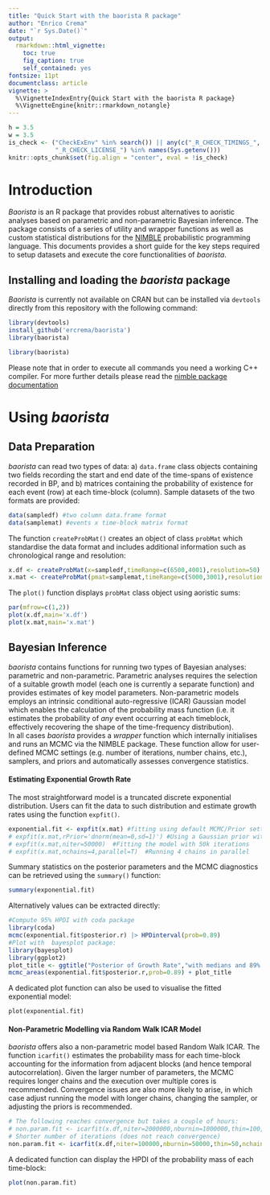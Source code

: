 ```yaml
---
title: "Quick Start with the baorista R package"
author: "Enrico Crema"
date: "`r Sys.Date()`"
output:
  rmarkdown::html_vignette:
    toc: true
    fig_caption: true
    self_contained: yes
fontsize: 11pt
documentclass: article
vignette: >
  %\VignetteIndexEntry{Quick Start with the baorista R package}
  %\VignetteEngine{knitr::rmarkdown_notangle}
---
```


```r
h = 3.5
w = 3.5
is_check <- ("CheckExEnv" %in% search()) || any(c("_R_CHECK_TIMINGS_",
             "_R_CHECK_LICENSE_") %in% names(Sys.getenv()))
knitr::opts_chunk$set(fig.align = "center", eval = !is_check)
```

# Introduction

_Baorista_ is an R package that provides robust alternatives to aoristic analyses based on parametric and non-parametric Bayesian inference.
The package consists of a series of utility and wrapper functions as well as custom statistical distributions for the [NIMBLE](https://cran.r-project.org/package=nimble) probabilistic programming language. 
This documents provides a short guide for the key steps required to setup datasets and execute the core functionalities of _baorista_.


## Installing and loading the _baorista_ package

_Baorista_ is currently not available on CRAN but can be installed via `devtools` directly from this repository with the following command:

```r
library(devtools)
install_github('ercrema/baorista')
library(baorista)
```

```r
library(baorista)
```

Please note that in order to execute all commands you need a working C++ compiler. For more further details please read the [nimble package documentation](https://r-nimble.org/html_manual/cha-installing-nimble.html)

# Using _baorista_

## Data Preparation

_baorista_ can read two types of data: a) `data.frame` class objects containing two fields recording the start and end date of the time-spans of existence recorded in BP, and  b) matrices containing the probability of existence for each event (row) at each time-block (column). Sample datasets of the two formats are provided:

```r
data(sampledf) #two column data.frame format
data(samplemat) #events x time-block matrix format
```

The function `createProbMat()` creates an object of class `probMat` which standardise the data format and includes additional information such as chronological range and resolution:

```r
x.df <- createProbMat(x=sampledf,timeRange=c(6500,4001),resolution=50) #50 year timeblock ranging from 6500 to 4001 (i.e. 6500-6451,6450-6401,...)
x.mat <- createProbMat(pmat=samplemat,timeRange=c(5000,3001),resolution=100)
```

The `plot()` function displays `probMat` class object using aoristic sums:

```r
par(mfrow=c(1,2))
plot(x.df,main='x.df')
plot(x.mat,main='x.mat')
```

## Bayesian Inference

_baorista_ contains functions for running two types of Bayesian analyses: parametric and non-parametric. Parametric analyses requires the selection of a suitable growth model (each one is currently a separate function) and provides estimates of key model parameters. Non-parametric models employs an intrinsic conditional auto-regressive (ICAR) Gaussian model which enables the calculation of the probability mass function (i.e. it estimates the probability of _any_ event occurring at each timeblock, effectively recovering the shape of the time-frequency distribution).  
In all cases _baorista_ provides a _wrapper_ function which internally initialises and runs an MCMC via the NIMBLE package. These function allow for user-defined MCMC settings (e.g. number of iterations, number chains, etc.), samplers, and priors and automatically assesses convergence statistics. 

#### Estimating Exponential Growth Rate

The most straightforward model is a truncated discrete exponential distribution. Users can fit the data to such distribution and estimate growth rates using the function `expfit()`. 

```r
exponential.fit <- expfit(x.mat) #fitting using default MCMC/Prior settings
# expfit(x.mat,rPrior='dnorm(mean=0,sd=1)') #Using a Gaussian prior with mean 0 and sd 1 for the growth rate r
# expfit(x.mat,niter=50000)  #Fitting the model with 50k iterations
# expfit(x.mat,nchains=4,parallel=T)  #Running 4 chains in parallel
```

Summary statistics on the posterior parameters and the MCMC diagnostics can be retrieved using the `summary()` function:

```r
summary(exponential.fit)
```

Alternatively values can be extracted directly:

```r
#Compute 95% HPDI with coda package
library(coda)
mcmc(exponential.fit$posterior.r) |> HPDinterval(prob=0.89)
#Plot with  bayesplot package:
library(bayesplot)
library(ggplot2)
plot_title <- ggtitle("Posterior of Growth Rate","with medians and 89% intervals")
mcmc_areas(exponential.fit$posterior.r,prob=0.89) + plot_title
```

A dedicated plot function can also be used to visualise the fitted exponential model:

```
plot(exponential.fit)
```

#### Non-Parametric Modelling via Random Walk ICAR Model

_baorista_ offers also a non-parametric model based Random Walk ICAR. 
The function `icarfit()` estimates the probability mass for each time-block accounting for the information from adjacent blocks (and hence temporal autocorrelation). 
Given the larger number of parameters, the MCMC requires longer chains and the execution over multiple cores is recommended. 
Convergence issues are also more likely to arise, in which case adjust running the model with longer chains, changing the sampler, or adjusting the priors is recommended. 

```r
# The following reaches convergence but takes a couple of hours:
# non.param.fit <- icarfit(x.df,niter=2000000,nburnin=1000000,thin=100,nchains=4,parallel=TRUE)
# Shorter number of iterations (does not reach convergence)
non.param.fit <- icarfit(x.df,niter=100000,nburnin=50000,thin=50,nchains=4,parallel=TRUE)
```
A dedicated function can display the HPDI of the probability mass of each time-block:  

```r
plot(non.param.fit)
```

